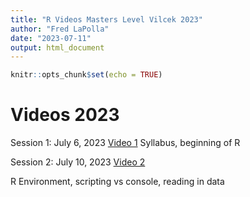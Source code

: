 ```yaml
---
title: "R Videos Masters Level Vilcek 2023"
author: "Fred LaPolla"
date: "2023-07-11"
output: html_document
---
```


```r
knitr::opts_chunk$set(echo = TRUE)
```

# Videos 2023

Session 1: July 6, 2023
<a href="https://nyulangone.zoom.us/rec/share/omn8QwzgCoTU65J712Tix5bey--LDLpmKnMjwEU0H8gxj4Er08sqED-dJyqpc9zF.uSGaB2cDxrtMP7A7">Video 1</a>
Syllabus, beginning of R


Session 2: July 10, 2023
<a href="https://nyulangone.zoom.us/rec/share/fkSr0sne1Q5no4fXENlYljsgFI6ZlXnNqyn8BoXTWKbfmApZLCrVqGdCtyUj6wnY.aI3PpKZX5A7Oy2b8">Video 2</a> 

R Environment, scripting vs console, reading in data

